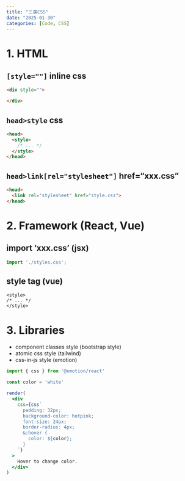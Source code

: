 ```yaml
---
title: "三类CSS"
date: "2025-01-30"
categories: [Code, CSS]
---
```



# 1. HTML
## `[style=""]` inline css 
```html
<div style="">

</div>
```

## `head>style` css
```html
<head>
  <style>
    /* ... */
  </style>
</head>
```

## `head>link[rel="stylesheet"]` href="xxx.css"
```html
<head>
  <link rel="stylesheet" href="style.css">
</head>
```

# 2. Framework (React, Vue)
## import 'xxx.css' (jsx)
```jsx
import './styles.css';
```
## style tag (vue)
```vue
<style>
/* ... */
</style>
```

# 3. Libraries
- component classes style (bootstrap style)
- atomic css style (tailwind)
- css-in-js style (emotion)
```jsx
import { css } from '@emotion/react'

const color = 'white'

render(
  <div
    css={css`
      padding: 32px;
      background-color: hotpink;
      font-size: 24px;
      border-radius: 4px;
      &:hover {
        color: ${color};
      }
    `}
  >
    Hover to change color.
  </div>
)
```

